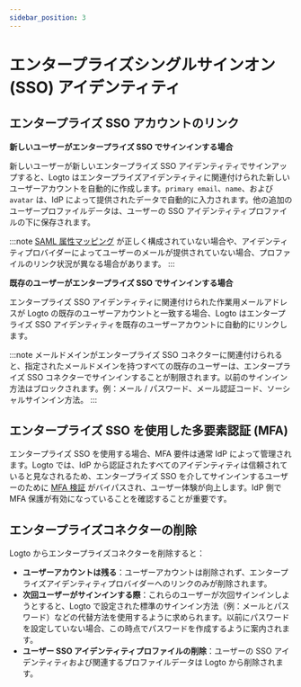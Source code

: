 ```yaml
---
sidebar_position: 3
---
```


# エンタープライズシングルサインオン (SSO) アイデンティティ

## エンタープライズ SSO アカウントのリンク

**新しいユーザーがエンタープライズ SSO でサインインする場合**

新しいユーザーが新しいエンタープライズ SSO アイデンティティでサインアップすると、Logto はエンタープライズアイデンティティに関連付けられた新しいユーザーアカウントを自動的に作成します。`primary email`、`name`、および `avatar` は、IdP によって提供されたデータで自動的に入力されます。他の追加のユーザープロファイルデータは、ユーザーの SSO アイデンティティプロファイルの下に保存されます。

:::note
[SAML 属性マッピング](/integrations/saml-sso#step-3-configure-user-attributes-mapping) が正しく構成されていない場合や、アイデンティティプロバイダーによってユーザーのメールが提供されていない場合、プロファイルのリンク状況が異なる場合があります。
:::

**既存のユーザーがエンタープライズ SSO でサインインする場合**

エンタープライズ SSO アイデンティティに関連付けられた作業用メールアドレスが Logto の既存のユーザーアカウントと一致する場合、Logto はエンタープライズ SSO アイデンティティを既存のユーザーアカウントに自動的にリンクします。

:::note
メールドメインがエンタープライズ SSO コネクターに関連付けられると、指定されたメールドメインを持つすべての既存のユーザーは、エンタープライズ SSO コネクターでサインインすることが制限されます。以前のサインイン方法はブロックされます。例：メール / パスワード、メール認証コード、ソーシャルサインイン方法。
:::

## エンタープライズ SSO を使用した多要素認証 (MFA)

エンタープライズ SSO を使用する場合、MFA 要件は通常 IdP によって管理されます。Logto では、IdP から認証されたすべてのアイデンティティは信頼されていると見なされるため、エンタープライズ SSO を介してサインインするユーザーのために [MFA 検証](/end-user-flows/mfa) がバイパスされ、ユーザー体験が向上します。IdP 側で MFA 保護が有効になっていることを確認することが重要です。

## エンタープライズコネクターの削除

Logto からエンタープライズコネクターを削除すると：

- **ユーザーアカウントは残る**：ユーザーアカウントは削除されず、エンタープライズアイデンティティプロバイダーへのリンクのみが削除されます。
- **次回ユーザーがサインインする際**：これらのユーザーが次回サインインしようとすると、Logto で設定された標準のサインイン方法（例：メールとパスワード）などの代替方法を使用するように求められます。以前にパスワードを設定していない場合、この時点でパスワードを作成するように案内されます。
- **ユーザー SSO アイデンティティプロファイルの削除**：ユーザーの SSO アイデンティティおよび関連するプロファイルデータは Logto から削除されます。
